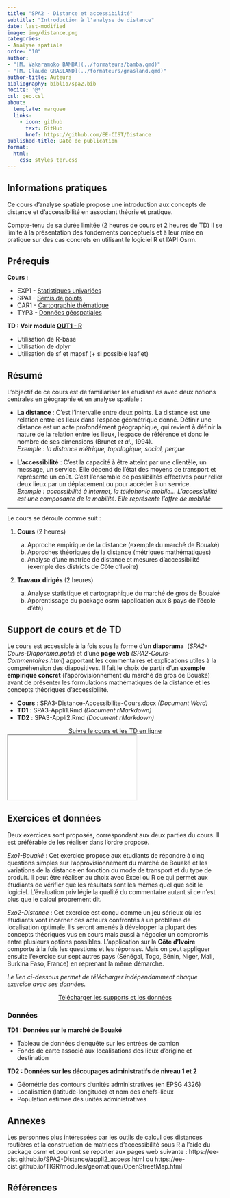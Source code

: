 ```yaml
---
title: "SPA2 - Distance et accessibilité"
subtitle: "Introduction à l'analyse de distance"
date: last-modified
image: img/distance.png
categories: 
- Analyse spatiale
ordre: "10" 
author: 
- "[M. Vakaramoko BAMBA](../formateurs/bamba.qmd)"
- "[M. Claude GRASLAND](../formateurs/grasland.qmd)"
author-title: Auteurs
bibliography: biblio/spa2.bib
nocite: '@*'
csl: geo.csl
about:
  template: marquee
  links:
    - icon: github
      text: GitHub
      href: https://github.com/EE-CIST/Distance
published-title: Date de publication 
format:
  html: 
    css: styles_ter.css
---
```


## <i class="bi bi-info-circle"></i> Informations pratiques

Ce cours d'analyse spatiale propose une introduction aux concepts de distance et d'accessibilité en associant théorie et pratique.

Compte-tenu de sa durée limitée (2 heures de cours et 2 heures de TD) il se limite à la présentation des fondements conceptuels et à leur mise en pratique sur des cas concrets en utilisant le logiciel R et l'API Osrm.

## <i class="bi bi-ui-checks-grid"></i> Prérequis

**Cours :**

-   EXP1 - [Statistiques univariées](exp1_uni.qmd)
-   SPA1 - [Semis de points](spa1_sem.qmd)
-   CAR1 - [Cartographie thématique](cart1-2_the.qmd)
-   TYP3 - [Données géospatiales](typ3_ig.qmd)

**TD : Voir module [OUT1 - R](out1_r.qmd)**

-   Utilisation de R-base
-   Utilisation de dplyr
-   Utilisation de sf et mapsf (+ si possible leaflet)

## <i class="bi bi-bookmark"></i> Résumé

L'objectif de ce cours est de familiariser les étudiant·es avec deux notions centrales en géographie et en analyse spatiale :

-   **La distance** : C'est l'intervalle entre deux points. La distance est une relation entre les lieux dans l'espace géométrique donné. Définir une distance est un acte profondément géographique, qui revient à définir la nature de la relation entre les lieux, l'espace de référence et donc le nombre de ses dimensions (Brunet *et al.*, 1994).\
    *Exemple : la distance métrique, topologique, social, perçue*

-   **L'accessibilité** : C'est la capacité à être atteint par une clientèle, un message, un service. Elle dépend de l'état des moyens de transport et représente un coût. C'est l'ensemble de possibilités effectives pour relier deux lieux par un déplacement ou pour accéder à un service.\
    *Exemple : accessibilité à internet, la téléphonie mobile... L'accessibilité est une composante de la mobilité. Elle représente l'offre de mobilité*

------------------------------------------------------------------------

Le cours se déroule comme suit :

1.  **Cours** (2 heures)

    a.  Approche empirique de la distance (exemple du marché de Bouaké)
    b.  Approches théoriques de la distance (métriques mathématiques)
    c.  Analyse d'une matrice de distance et mesures d'accessibilité (exemple des districts de Côte d'Ivoire)

2.  **Travaux dirigés** (2 heures)

    a.  Analyse statistique et cartographique du marché de gros de Bouaké
    b.  Apprentissage du package osrm (application aux 8 pays de l'école d'été)

## <i class="bi bi-person-video3"></i> Support de cours et de TD

Le cours est accessible à la fois sous la forme d'un **diaporama**  (*SPA2-Cours-Diaporama.pptx*) et d'une **page web** *(SPA2-Cours-Commentaires.html*) apportant les commentaires et explications utiles à la compréhension des diapositives. Il fait le choix de partir d'un **exemple empirique concret** (l'approvisionnement du marché de gros de Bouaké) avant de présenter les formulations mathématiques de la distance et les concepts théoriques d'accessibilité.

-   **Cours** : SPA3-Distance-Accessibilite-Cours.docx *(Document Word)*
-   **TD1** : SPA3-Appli1.Rmd *(Document rMarkdown)*
-   **TD2** : SPA3-Appli2.Rmd *(Document rMarkdown)*

<!-- Ces supportys sont disponibles ici https://ee-cist.github.io/Distance/ -->

<center><a href="https://ee-cist.github.io/SPA2-Distance/" class="btn btn-info" role="button" aria-disabled="true" target="_blank" rel="noopener noreferrer"><i class="bi bi-eye"></i> Suivre le cours et les TD en ligne </a></center>

<object class="slide" data="../modules/support/spa2_dist.pdf" type="application/pdf">

<iframe class="slide" src="../modules/support/spa2_dist.pdf">

</iframe>

<!-- ::: {#url} -->

<!-- <i class="bi bi-cloud-arrow-down-fill"></i> [Télécharger</i>]() -->

<!-- ::: -->

</object>

## <i class="bi bi-person-video3"></i> Exercices et données

Deux exercices sont proposés, correspondant aux deux parties du cours. Il est préférable de les réaliser dans l'ordre proposé.

*Exo1-Bouaké* : Cet exercice propose aux étudiants de répondre à cinq questions simples sur l'approvisionnement du marché de Bouaké et les variations de la distance en fonction du mode de transport et du type de produit. Il peut être réaliser au choix avec Excel ou R ce qui permet aux étudiants de vérifier que les résultats sont les mêmes quel que soit le logiciel. L'évaluation privilégie la qualité du commentaire autant si ce n'est plus que le calcul proprement dit.

*Exo2-Distance* : Cet exercice est conçu comme un jeu sérieux où les étudiants vont incarner des acteurs confrontés à un problème de localisation optimale. Ils seront amenés à développer la plupart des concepts théoriques vus en cours mais aussi à négocier un compromis entre plusieurs options possibles. L'application sur la **Côte d'Ivoire** comporte à la fois les questions et les réponses. Mais on peut appliquer ensuite l'exercice sur sept autres pays (Sénégal, Togo, Bénin, Niger, Mali, Burkina Faso, France) en reprenant la même démarche.

<!-- <center><a href="https://ee-cist.github.io/Distance/" class="btn btn-warning" role="button" aria-disabled="true" target="_blank" rel="noopener noreferrer"><i class="bi bi-eye"></i> Consulter </a></center> -->

*Le lien ci-dessous permet de télécharger indépendamment chaque exercice avec ses données.*

<center><a href="https://bit.ly/482f6we" class="btn btn-warning" role="button" aria-disabled="true" target="_blank" rel="noopener noreferrer"><i class="bi bi-cloud-arrow-down"></i> Télécharger les supports et les données </a></center>

### <i class="bi bi-clipboard-data"></i> Données

**TD1 : Données sur le marché de Bouaké**

-   Tableau de données d'enquête sur les entrées de camion
-   Fonds de carte associé aux localisations des lieux d'origine et destination

**TD2 : Données sur les découpages administratifs de niveau 1 et 2**

-   Géométrie des contours d'unités administratives (en EPSG 4326)
-   Localisation (latitude-longitude) et nom des chefs-lieux
-   Population estimée des unités administratives

## Annexes

Les personnes plus intéressées par les outils de calcul des distances routières et la construction de matrices d'accessibilité sous R à l'aide du package osrm et pourront se reporter aux pages web suivante : https://ee-cist.github.io/SPA2-Distance/appli2_access.html ou https://ee-cist.github.io/TIGR/modules/geomatique/OpenStreetMap.html

## <i class="bi bi-file-earmark-text"></i> Références

::: {#refs}
:::
